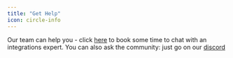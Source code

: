 ```yaml
---
title: "Get Help"
icon: circle-info
---
```


Our team can help you - click [here](https://app.cal.com/rflih/30) to book some time to chat with an integrations expert.
You can also ask the community: just go on our [discord](https://discord.gg/2SCC2jxN)
